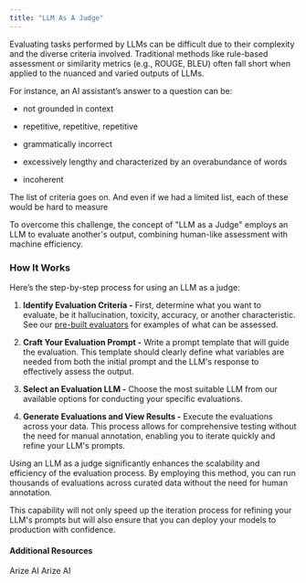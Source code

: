 ```yaml
---
title: "LLM As A Judge"
---
```


Evaluating tasks performed by LLMs can be difficult due to their complexity and the diverse criteria involved. Traditional methods like rule-based assessment or similarity metrics (e.g., ROUGE, BLEU) often fall short when applied to the nuanced and varied outputs of LLMs.

For instance, an AI assistant’s answer to a question can be:

* not grounded in context

* repetitive, repetitive, repetitive

* grammatically incorrect

* excessively lengthy and characterized by an overabundance of words

* incoherent

The list of criteria goes on. And even if we had a limited list, each of these would be hard to measure

To overcome this challenge, the concept of "LLM as a Judge" employs an LLM to evaluate another's output, combining human-like assessment with machine efficiency.

### How It Works

Here’s the step-by-step process for using an LLM as a judge:

1. **Identify Evaluation Criteria -** First, determine what you want to evaluate, be it hallucination, toxicity, accuracy, or another characteristic. See our [pre-built evaluators](https://arize.com/docs/phoenix/evaluation/how-to-evals/running-pre-tested-evals) for examples of what can be assessed.

2. **Craft Your Evaluation Prompt -** Write a prompt template that will guide the evaluation. This template should clearly define what variables are needed from both the initial prompt and the LLM's response to effectively assess the output.

3. **Select an Evaluation LLM -** Choose the most suitable LLM from our available options for conducting your specific evaluations.

4. **Generate Evaluations and View Results -** Execute the evaluations across your data. This process allows for comprehensive testing without the need for manual annotation, enabling you to iterate quickly and refine your LLM's prompts.

Using an LLM as a judge significantly enhances the scalability and efficiency of the evaluation process. By employing this method, you can run thousands of evaluations across curated data without the need for human annotation.

This capability will not only speed up the iteration process for refining your LLM's prompts but will also ensure that you can deploy your models to production with confidence.

#### Additional Resources

<Card title="LLM as a Judge" href="https://arize.com/llm-as-a-judge/" icon="https://storage.googleapis.com/arize-phoenix-assets/assets/images/phoenix-docs-images/arize.png" horizontal>
Arize AI
</Card>

<Card title="LLM as a Jury" href="https://arize.com/llm-as-a-jury/" icon="https://storage.googleapis.com/arize-phoenix-assets/assets/images/phoenix-docs-images/arize.png" horizontal>
Arize AI
</Card>